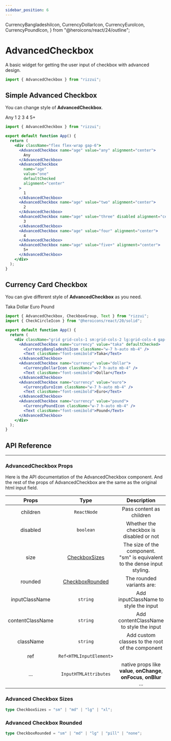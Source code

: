 ```yaml
---
sidebar_position: 6
---
```


  CurrencyBangladeshiIcon,
  CurrencyDollarIcon,
  CurrencyEuroIcon,
  CurrencyPoundIcon,
} from "@heroicons/react/24/outline";

# AdvancedCheckbox

A basic widget for getting the user input of checkbox with advanced design.

```jsx
import { AdvancedCheckbox } from "rizzui";
```

<div className="mb-20 md:mb-28" />

## Simple Advanced Checkbox

You can change style of **AdvancedCheckbox**.

<Paper className="flex-row flex-wrap gap-6">
  <AdvancedCheckbox name="age" value="any" alignment="center">
    Any
  </AdvancedCheckbox>
  <AdvancedCheckbox name="age" value="one" defaultChecked alignment="center">
    1
  </AdvancedCheckbox>
  <AdvancedCheckbox name="age" value="two" alignment="center">
    2
  </AdvancedCheckbox>
  <AdvancedCheckbox name="age" value="three" disabled alignment="center">
    3
  </AdvancedCheckbox>
  <AdvancedCheckbox name="age" value="four" alignment="center">
    4
  </AdvancedCheckbox>
  <AdvancedCheckbox name="age" value="five+" alignment="center">
    5+
  </AdvancedCheckbox>
</Paper>

```jsx
import { AdvancedCheckbox } from "rizzui";

export default function App() {
  return (
    <div className="flex flex-wrap gap-6">
      <AdvancedCheckbox name="age" value="any" alignment="center">
        Any
      </AdvancedCheckbox>
      <AdvancedCheckbox
        name="age"
        value="one"
        defaultChecked
        alignment="center"
      >
        1
      </AdvancedCheckbox>
      <AdvancedCheckbox name="age" value="two" alignment="center">
        2
      </AdvancedCheckbox>
      <AdvancedCheckbox name="age" value="three" disabled alignment="center">
        3
      </AdvancedCheckbox>
      <AdvancedCheckbox name="age" value="four" alignment="center">
        4
      </AdvancedCheckbox>
      <AdvancedCheckbox name="age" value="five+" alignment="center">
        5+
      </AdvancedCheckbox>
    </div>
  );
}
```

<div className="mb-16" />

## Currency Card Checkbox

You can give different style of **AdvancedCheckbox** as you need.

<Paper className="grid grid-cols-1 sm:grid-cols-2 lg:grid-cols-4 gap-6">
  <AdvancedCheckbox name="currency" value="taka" defaultChecked>
    <CurrencyBangladeshiIcon className="w-7 h-auto mb-4" />
    <Text className="font-semibold">Taka</Text>
  </AdvancedCheckbox>
  <AdvancedCheckbox name="currency" value="dollar">
    <CurrencyDollarIcon className="w-7 h-auto mb-4" />
    <Text className="font-semibold">Dollar</Text>
  </AdvancedCheckbox>
  <AdvancedCheckbox name="currency" value="euro">
    <CurrencyEuroIcon className="w-7 h-auto mb-4" />
    <Text className="font-semibold">Euro</Text>
  </AdvancedCheckbox>
  <AdvancedCheckbox name="currency" value="pound">
    <CurrencyPoundIcon className="w-7 h-auto mb-4" />
    <Text className="font-semibold">Pound</Text>
  </AdvancedCheckbox>
</Paper>

```jsx
import { AdvancedCheckbox, CheckboxGroup, Text } from "rizzui";
import { CheckCircleIcon } from "@heroicons/react/20/solid";

export default function App() {
  return (
    <div className="grid grid-cols-1 sm:grid-cols-2 lg:grid-cols-4 gap-6">
      <AdvancedCheckbox name="currency" value="taka" defaultChecked>
        <CurrencyBangladeshiIcon className="w-7 h-auto mb-4" />
        <Text className="font-semibold">Taka</Text>
      </AdvancedCheckbox>
      <AdvancedCheckbox name="currency" value="dollar">
        <CurrencyDollarIcon className="w-7 h-auto mb-4" />
        <Text className="font-semibold">Dollar</Text>
      </AdvancedCheckbox>
      <AdvancedCheckbox name="currency" value="euro">
        <CurrencyEuroIcon className="w-7 h-auto mb-4" />
        <Text className="font-semibold">Euro</Text>
      </AdvancedCheckbox>
      <AdvancedCheckbox name="currency" value="pound">
        <CurrencyPoundIcon className="w-7 h-auto mb-4" />
        <Text className="font-semibold">Pound</Text>
      </AdvancedCheckbox>
    </div>
  );
}
```

<div className="mb-20" />

## API Reference

<hr />

<div className="mb-10" />

### AdvancedCheckbox Props

Here is the API documentation of the AdvancedCheckbox component. And the rest of the props of AdvancedCheckbox are the same as the original html input field.

<div className="overflow-x-auto">

|      Props       |                     Type                      |                                   Description                                   | Default |
| :--------------: | :-------------------------------------------: | :-----------------------------------------------------------------------------: | :-----: |
|     children     |                  `ReactNode`                  |                            Pass content as children                             |  \_ \_  |
|     disabled     |                   `boolean`                   |                     Whether the checkbox is disabled or not                     |  \_ \_  |
|       size       |   [CheckboxSizes](#advanced-checkbox-sizes)   | The size of the component.<br /> "sm" is equivalent to the dense input styling. | `"md"`  |
|     rounded      | [CheckboxRounded](#advanced-checkbox-rounded) |                            The rounded variants are:                            | `"md"`  |
|  inputClassName  |                   `string`                    |                      Add inputClassName to style the input                      |  \_ \_  |
| contentClassName |                   `string`                    |                     Add contentClassName to style the input                     |  \_ \_  |
|    className     |                   `string`                    |                 Add custom classes to the root of the component                 |  \_ \_  |
|       ref        |            `Ref<HTMLInputElement>`            |                                                                                 |  \_ \_  |
|       ...        |             `InputHTMLAttributes`             |     native props like **value**, **onChange**, **onFocus**, **onBlur** ...      |  \_ \_  |

</div>

<div className="mb-10" />

### Advanced Checkbox Sizes

```ts
type CheckboxSizes = "sm" | "md" | "lg" | "xl";
```

<div className="mb-10" />

### Advanced Checkbox Rounded

```ts
type CheckboxRounded = "sm" | "md" | "lg" | "pill" | "none";
```

